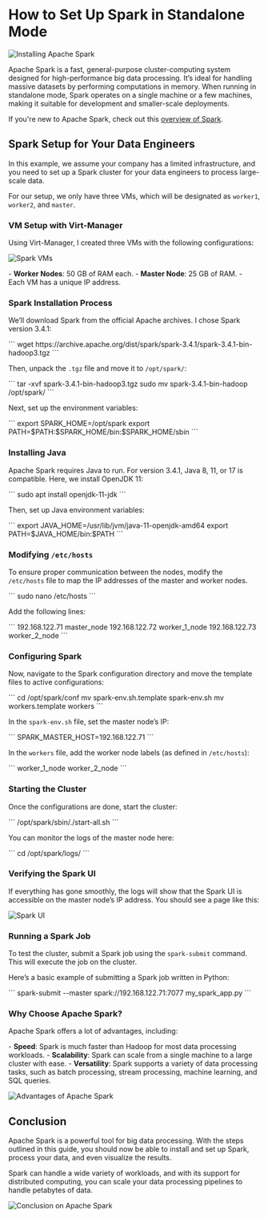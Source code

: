 # How to Set Up Spark in Standalone Mode

<Image src="https://datascientest.com/wp-content/uploads/2021/08/illu_apache_spark-28.png" alt="Installing Apache Spark" />

<Paragraph>Apache Spark is a fast, general-purpose cluster-computing system designed for 
high-performance big data processing. It’s ideal for handling massive datasets by performing computations in memory. 
When running in standalone mode, Spark operates on a single machine or a few machines, making it suitable for development 
and smaller-scale deployments.</Paragraph>

<Paragraph>If you're new to Apache Spark, check out this <a href="https://spark.apache.org/downloads.html">overview of Spark</a>.</Paragraph>

## Spark Setup for Your Data Engineers

<Paragraph>In this example, we assume your company has a limited infrastructure, and you need to set up a Spark cluster for your data engineers to process large-scale data.</Paragraph>

<Paragraph>For our setup, we only have three VMs, which will be designated as `worker1`, `worker2`, and `master`.</Paragraph>

### VM Setup with Virt-Manager

<Paragraph>Using Virt-Manager, I created three VMs with the following configurations:</Paragraph>

<Image src="https://i.postimg.cc/Ghzj6tGj/setup-Spark-Standalone-virt-manager.png" alt="Spark VMs" />

<Paragraph>- **Worker Nodes**: 50 GB of RAM each.</Paragraph>
<Paragraph>- **Master Node**: 25 GB of RAM.</Paragraph>
<Paragraph>- Each VM has a unique IP address.</Paragraph>

### Spark Installation Process

<Paragraph>We’ll download Spark from the official Apache archives. I chose Spark version 3.4.1:</Paragraph>

<CodeBlock language="bash">
```
wget https://archive.apache.org/dist/spark/spark-3.4.1/spark-3.4.1-bin-hadoop3.tgz
```
</CodeBlock>

<Paragraph>Then, unpack the `.tgz` file and move it to `/opt/spark/`:</Paragraph>

<CodeBlock language="bash">
```
tar -xvf spark-3.4.1-bin-hadoop3.tgz
sudo mv spark-3.4.1-bin-hadoop /opt/spark/
```
</CodeBlock>

<Paragraph>Next, set up the environment variables:</Paragraph>

<CodeBlock language="bash">
```
export SPARK_HOME=/opt/spark
export PATH=$PATH:$SPARK_HOME/bin:$SPARK_HOME/sbin
```
</CodeBlock>

### Installing Java

<Paragraph>Apache Spark requires Java to run. For version 3.4.1, Java 8, 11, or 17 is compatible. Here, we install OpenJDK 11:</Paragraph>

<CodeBlock language="bash">
```
sudo apt install openjdk-11-jdk
```
</CodeBlock>

<Paragraph>Then, set up Java environment variables:</Paragraph>

<CodeBlock language="bash">
```
export JAVA_HOME=/usr/lib/jvm/java-11-openjdk-amd64
export PATH=$JAVA_HOME/bin:$PATH
```
</CodeBlock>

### Modifying `/etc/hosts`

<Paragraph>To ensure proper communication between the nodes, modify the `/etc/hosts` file to map the IP addresses of the master and worker nodes.</Paragraph>

<CodeBlock language="bash">
```
sudo nano /etc/hosts
```
</CodeBlock>

<Paragraph>Add the following lines:</Paragraph>

<CodeBlock language="bash">
```
192.168.122.71 master_node
192.168.122.72 worker_1_node
192.168.122.73 worker_2_node
```
</CodeBlock>

### Configuring Spark

<Paragraph>Now, navigate to the Spark configuration directory and move the template files to active configurations:</Paragraph>

<CodeBlock language="bash">
```
cd /opt/spark/conf
mv spark-env.sh.template spark-env.sh
mv workers.template workers
```
</CodeBlock>

<Paragraph>In the `spark-env.sh` file, set the master node’s IP:</Paragraph>

<CodeBlock language="bash">
```
SPARK_MASTER_HOST=192.168.122.71
```
</CodeBlock>

<Paragraph>In the `workers` file, add the worker node labels (as defined in `/etc/hosts`):</Paragraph>

<CodeBlock language="bash">
```
worker_1_node
worker_2_node
```
</CodeBlock>

### Starting the Cluster

<Paragraph>Once the configurations are done, start the cluster:</Paragraph>

<CodeBlock language="bash">
```
/opt/spark/sbin/./start-all.sh
```
</CodeBlock>

<Paragraph>You can monitor the logs of the master node here:</Paragraph>

<CodeBlock language="bash">
```
cd /opt/spark/logs/
```
</CodeBlock>

### Verifying the Spark UI

<Paragraph>If everything has gone smoothly, the logs will show that the Spark UI is accessible on the master node’s IP address. You should see a page like this:</Paragraph>

<Image src="https://i.postimg.cc/xTJwGHz4/Capture-d-cran-2025-02-06-114825.png" alt="Spark UI" />

### Running a Spark Job

<Paragraph>To test the cluster, submit a Spark job using the `spark-submit` command. This will execute the job on the cluster.</Paragraph>

<Paragraph>Here’s a basic example of submitting a Spark job written in Python:</Paragraph>

<CodeBlock language="bash">
```
spark-submit --master spark://192.168.122.71:7077 my_spark_app.py
```
</CodeBlock>

### Why Choose Apache Spark?

<Paragraph>Apache Spark offers a lot of advantages, including:</Paragraph>

<Paragraph>- **Speed**: Spark is much faster than Hadoop for most data processing workloads.</Paragraph>
<Paragraph>- **Scalability**: Spark can scale from a single machine to a large cluster with ease.</Paragraph>
<Paragraph>- **Versatility**: Spark supports a variety of data processing tasks, such as batch processing, stream processing, machine learning, and SQL queries.</Paragraph>

<Image src="https://www.example.com/spark-advantages.png" alt="Advantages of Apache Spark" />

## Conclusion

<Paragraph>Apache Spark is a powerful tool for big data processing. With the steps outlined in this guide, you should now be able to install and set up Spark, process your data, and even visualize the results.</Paragraph>

<Paragraph>Spark can handle a wide variety of workloads, and with its support for distributed computing, you can scale your data processing pipelines to handle petabytes of data.</Paragraph>

<Image src="https://www.example.com/spark-conclusion.png" alt="Conclusion on Apache Spark" />

